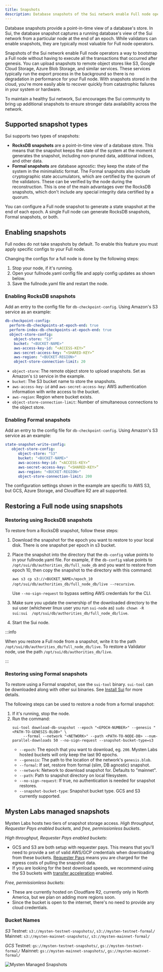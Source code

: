 ```yaml
---
title: Snapshots
description: Database snapshots of the Sui network enable Full node operators a way to bootstrap a Full node without having to execute all the transactions that occurred after genesis.
---
```


Database snapshots provide a point-in-time view of a database's store. In Sui, the database snapshot captures a running database's view of the Sui network from a particular node at the end of an epoch. While validators can enable snapshots, they are typically most valuable for Full node operators.

Snapshots of the Sui network enable Full node operators a way to bootstrap a Full node without having to execute all the transactions that occurred after genesis. You can upload snapshots to remote object stores like S3, Google Cloud Storage, Azure Blob Storage, and similar services. These services typically run the export process in the background so there is no degradation in performance for your Full node. With snapshots stored in the cloud, you're more easily able to recover quickly from catastrophic failures in your system or hardware.

To maintain a healthy Sui network, Sui encourages the Sui community to bring up additional snapshots to ensure stronger data availability across the network.

## Supported snapshot types

Sui supports two types of snapshots:

- **RocksDB snapshots** are a point-in-time view of a database store. This means that the snapshot keeps the state of the system at the moment it generates the snapshot, including non-pruned data, additional indices, and other data.
- **Formal snapshots** are database agnostic: they keep the state of the system in the minimalistic format. The Formal snapshots also include cryptographic state accumulators, which are certified by the quorum of the validators. These can be verified by the node during the reconstruction. This is one of the main advantages over the RocksDB snapshots, which don't include any special integrity data certified by a quorum.

You can configure a Full node snapshot to generate a state snapshot at the end of each epoch.
A single Full node can generate RocksDB snapshots, Formal snapshots, or both.

## Enabling snapshots

Full nodes do not take snapshots by default. To enable this feature you must apply specific configs to your Full node.

Changing the configs for a full node is done by the following steps:

1. Stop your node, if it's running.
2. Open your fullnode.yaml config file and apply config updates as shown below.
3. Save the fullnode.yaml file and restart the node.

### Enabling RocksDB snapshots

Add an entry to the config file for `db-checkpoint-config`. Using Amazon's S3 service as an example:
   ```yaml
   db-checkpoint-config:
     perform-db-checkpoints-at-epoch-end: true
     perform-index-db-checkpoints-at-epoch-end: true
     object-store-config:
       object-store: "S3"
       bucket: "<BUCKET-NAME>"
       aws-access-key-id: “<ACCESS-KEY>”
       aws-secret-access-key: “<SHARED-KEY>”
       aws-region: "<BUCKET-REGION>"
       object-store-connection-limit: 20
   ```
   - `object-store`: The remote object store to upload snapshots. Set as Amazon's `S3` service in the example.
   - `bucket`: The S3 bucket name to store the snapshots.
   - `aws-access-key-id` and `aws-secret-access-key`: AWS authentication information with write access to the bucket.
   - `aws-region`: Region where bucket exists.
   - `object-store-connection-limit`: Number of simultaneous connections to the object store.

### Enabling Formal snapshots

Add an entry to the config file for `db-checkpoint-config`. Using Amazon's S3 service as an example:
   ```yaml
   state-snapshot-write-config:
      object-store-config:
         object-store: "S3"
         bucket: "<BUCKET-NAME>"
         aws-access-key-id: “<ACCESS-KEY>”
         aws-secret-access-key: “<SHARED-KEY>”
         aws-region: "<BUCKET-REGION>"
         object-store-connection-limit: 200
   ```
   The configuration settings shown in the example are specific to AWS S3, but GCS, Azure Storage, and Cloudflare R2 are all supported.

## Restoring a Full node using snapshots

### Restoring using RocksDB snapshots

To restore from a RocksDB snapshot, follow these steps:

1. Download the snapshot for the epoch you want to restore to your local disk. There is one snapshot per epoch in s3 bucket.
1. Place the snapshot into the directory that the `db-config` value points to in your fullnode.yaml file. For example, if the `db-config` value points to `/opt/sui/db/authorities_db/full_node_db` and you want to restore from epoch 10, then copy the snapshot to the directory with this command:

   `aws s3 cp s3://<BUCKET_NAME>/epoch_10 /opt/sui/db/authorities_db/full_node_db/live --recursive`.
   
   Use `--no-sign-request` to bypass setting AWS credentials for the CLI.

1. Make sure you update the ownership of the downloaded directory to the sui user (whichever linux user you run `sui-node` as)
   `sudo chown -R sui:sui  /opt/sui/db/authorities_db/full_node_db/live`.
1. Start the Sui node.

:::info

When you restore a Full node from a snapshot, write it to the path `/opt/sui/db/authorities_db/full_node_db/live`. To restore a Validator node, use the path `/opt/sui/db/authorities_db/live`.

:::

### Restoring using Formal snapshots

To restore using a Formal snapshot, use the `sui-tool` binary. `sui-tool` can be downloaded along with other sui binaries.
See [Install Sui](./getting-started/sui-install.mdx) for more details.

The following steps can be used to restore a node from a formal snapshot:

1. If it's running, stop the node.
2. Run the command:
   ```
   sui-tool download-db-snapshot --epoch "<EPOCH-NUMBER>" --genesis "<PATH-TO-GENESIS-BLOB>" \
        --formal --network "<NETWORK>" --path <PATH-TO-NODE-DB> --num-parallel-downloads 50 --no-sign-request --snapshot-bucket-type=s3
   ```
   - `--epoch`: The epoch that you want to download, eg. `200`. Mysten Labs hosted buckets will only keep the last 90 epochs. 
   - `--genesis`: The path to the location of the network's `genesis.blob`.
   - `--formal`: If set, restore from formal (slim, DB agnostic) snapshot.
   - `--network`: Network to download snapshot for. Defaults to "mainnet".
   - `--path`: Path to snapshot directory on local filesystem.
   - `--no-sign-request`: If true, no authentication is needed for snapshot restores.
   - `--snapshot-bucket-type`: Snapshot bucket type. GCS and S3 currently supported.


## Mysten Labs managed snapshots

Mysten Labs hosts two tiers of snapshot storage access. *High throughput, Requester Pays enabled buckets*, and *free, permissionless buckets*.

*High throughput, Requester Pays enabled buckets*:
* GCS and S3 are both setup with requester pays. This means that you'll need to provide a set of valid AWS/GCP credentials when downloading from these buckets.
[Requester Pays](https://cloud.google.com/storage/docs/requester-pays) means you are charged for the egress costs of pulling the snapshot data.
* If you are looking for the best download speeds, we recommend using the S3 buckets with [transfer acceleration](https://aws.amazon.com/s3/transfer-acceleration/) enabled.

*Free, permissionless buckets*:
* These are currently hosted on Cloudflare R2, currently only in North America, but we plan on adding more regions soon.
* Since the bucket is open to the internet, there's no need to provide any cloud credentials.

### Bucket Names
*S3*
Testnet: `s3://mysten-testnet-snapshots/`, `s3://mysten-testnet-formal/`
Mainnet: `s3://mysten-mainnet-snapshots/`,  `s3://mysten-mainnet-formal/`

*GCS*
Testnet: `gs://mysten-testnet-snapshots/`, `gs://mysten-testnet-formal/`
Mainnet: `gs://mysten-mainnet-snapshots/`,  `gs://mysten-mainnet-formal/`

![Mysten Managed Snapshots](./images/mysten-cloud-snapshots.png "A diagram that shows the current architecture of mysten snapshot availability")

